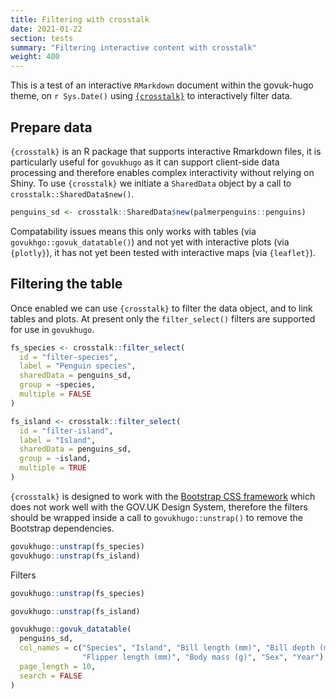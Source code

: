 ```yaml
---
title: Filtering with crosstalk
date: 2021-01-22
section: tests
summary: "Filtering interactive content with crosstalk"
weight: 400
---
```


This is a test of an interactive `RMarkdown` document within the govuk-hugo theme, on `r Sys.Date()` using [`{crosstalk}`](https://rstudio.github.io/crosstalk/) to interactively filter data.

## Prepare data

`{crosstalk}` is an R package that supports interactive Rmarkdown files, it is particularly useful for `govukhugo` as it can support client-side data processing and therefore enables complex interactivity without relying on Shiny. To use `{crosstalk}` we initiate a `SharedData` object by a call to `crosstalk::SharedData$new()`.

```r
penguins_sd <- crosstalk::SharedData$new(palmerpenguins::penguins)
```

Compatability issues means this only works with tables (via `govukhgo::govuk_datatable()`) and not yet with interactive plots (via `{plotly}`), it has not yet been tested with interactive maps (via `{leaflet}`).

## Filtering the table

Once enabled we can use `{crosstalk}` to filter the data object, and to link tables and plots. At present only the `filter_select()` filters are supported for use in `govukhugo`.

``` r
fs_species <- crosstalk::filter_select(
  id = "filter-species",
  label = "Penguin species",
  sharedData = penguins_sd,
  group = ~species,
  multiple = FALSE
)

fs_island <- crosstalk::filter_select(
  id = "filter-island",
  label = "Island",
  sharedData = penguins_sd,
  group = ~island,
  multiple = TRUE
)
```

`{crosstalk}` is designed to work with the [Bootstrap CSS framework](https://getbootstrap.com/) which does not work well with the GOV.UK Design System, therefore the filters should be wrapped inside a call to `govukhugo::unstrap()` to remove the Bootstrap dependencies.

```r
govukhugo::unstrap(fs_species)
govukhugo::unstrap(fs_island)
```


::::{.govuk-grid-row .data-row}

:::{.govuk-grid-column-one-quarter .filter-controls .govuk-body-s}

<span class="govuk-heading-s">Filters</span>

```r

govukhugo::unstrap(fs_species)

govukhugo::unstrap(fs_island)

```
<span style="display:block;clear:both;"></span>
:::

:::{.govuk-grid-column-three-quarters .tbl-display}
```r
govukhugo::govuk_datatable(
  penguins_sd,
  col_names = c("Species", "Island", "Bill length (mm)", "Bill depth (mm)",
                "Flipper length (mm)", "Body mass (g)", "Sex", "Year"),
  page_length = 10,
  search = FALSE
)
```
:::

::::
